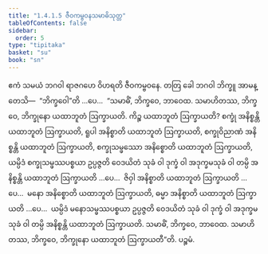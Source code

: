 ```yaml
---
title: "1.4.1.5 ဇီဝကမ္ဗဝနသမာဓိသုတ္တ"
tableOfContents: false
sidebar:
  order: 5
type: "tipitaka"
basket: "su"
book: "sn"
---
```



<DynamicBreadcrumb />

<Division number="160" book="sn" e="ch" v="18" p="303">

<Paragraph number="869" book="sn">
ဧကံ သမယံ ဘဂဝါ ရာဇဂဟေ ဝိဟရတိ ဇီဝကမ္ဗဝနေ. တတြ ခေါ ဘဂဝါ ဘိက္ခူ အာမန္တေသိ—  “ဘိက္ခဝေါ”တိ …ပေ…  “သမာဓိံ, ဘိက္ခဝေ, ဘာဝေထ. သမာဟိတဿ, ဘိက္ခဝေ, ဘိက္ခုနော ယထာဘူတံ ဩက္ခာယတိ. ကိဉ္စ ယထာဘူတံ ဩက္ခာယတိ? စက္ခုံ အနိစ္စန္တိ ယထာဘူတံ ဩက္ခာယတိ, ရူပါ အနိစ္စာတိ ယထာဘူတံ ဩက္ခာယတိ, စက္ခုဝိညာဏံ အနိစ္စန္တိ ယထာဘူတံ ဩက္ခာယတိ, စက္ခုသမ္ဖဿော အနိစ္စောတိ ယထာဘူတံ ဩက္ခာယတိ, ယမ္ပိဒံ စက္ခုသမ္ဖဿပစ္စယာ ဥပ္ပဇ္ဇတိ ဝေဒယိတံ သုခံ ဝါ ဒုက္ခံ ဝါ အဒုက္ခမသုခံ ဝါ တမ္ပိ အနိစ္စန္တိ ယထာဘူတံ ဩက္ခာယတိ …ပေ…  ဇိဝှါ အနိစ္စာတိ ယထာဘူတံ ဩက္ခာယတိ …ပေ…  မနော အနိစ္စောတိ ယထာဘူတံ ဩက္ခာယတိ, ဓမ္မာ အနိစ္စာတိ ယထာဘူတံ ဩက္ခာယတိ …ပေ…  ယမ္ပိဒံ မနောသမ္ဖဿပစ္စယာ ဥပ္ပဇ္ဇတိ ဝေဒယိတံ သုခံ ဝါ ဒုက္ခံ ဝါ အဒုက္ခမသုခံ ဝါ တမ္ပိ အနိစ္စန္တိ ယထာဘူတံ ဩက္ခာယတိ. သမာဓိံ, ဘိက္ခဝေ, ဘာဝေထ. သမာဟိတဿ, ဘိက္ခဝေ, ဘိက္ခုနော ယထာဘူတံ ဩက္ခာယတီ”တိ.

</Paragraph>
</Division>

<Paragraph number="870" type="center" book="sn">
ပဉ္စမံ.
</Paragraph>